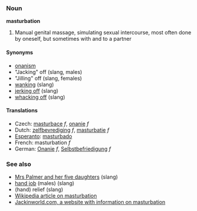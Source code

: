 ===Noun===
'''masturbation'''

#Manual genital massage, simulating sexual intercourse, most often done by oneself, but sometimes with and to a partner

====Synonyms====
* [[onanism]]
*"Jacking" off (slang, males)
*"Jilling" off (slang, females)
* [[wanking]] (slang)
* [[jerking off]] (slang)
* [[whacking off]] (slang)

==== Translations ====
*Czech: [[masturbace]] ''f'', [[onanie]] ''f'' 
*Dutch: [[zelfbevrediging]] ''f'', [[masturbatie]] ''f''
*[[Esperanto]]: [[masturbado]]
*French: masturbation ''f''
*German: [[Onanie]] ''f'', [[Selbstbefriedigung]] ''f''

=== See also ===
* [[Mrs Palmer and her five daughters]] (slang)
* [[hand job]] (males) (slang)
* (hand) relief (slang)
* [[w:Masturbation|Wikipedia article on masturbation]]
* [http://www.jackinworld.com/ Jackinworld.com, a website with information on masturbation]